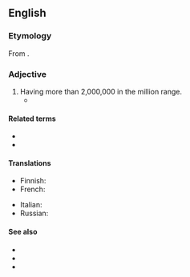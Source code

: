 {{also|multi-million}}
==English==

===Etymology===
From {{prefix|multi|million|lang=en}}.

===Adjective===
{{head|en|adjective}}

# Having more than 2,000,000 in the million range.
#* {{quote-journal
|lang=en
|date=April 6, 2017
|author=Samira Shackle
|title=On the frontline with Karachi’s ambulance drivers
|work=the Guardian
|url=https://www.theguardian.com/world/2017/apr/06/on-the-frontline-with-karachis-ambulance-drivers
|page=
|passage=Edhi lived in a humble, ascetic way, even as his charity became a '''multimillion'''-pound enterprise.}}

====Related terms====
* {{l|en|multimillionaire}}
* {{l|en|million}}

====Translations====
{{trans-top|having more than 2,000,000 in the million range.}}
* Finnish: {{t|fi|monimiljoonainen}}
* French: {{t+|fr|multimillion}}
{{trans-mid}}
* Italian: {{t|it|multimillione}}
* Russian: {{t+|ru|многомиллио́нный}}
{{trans-bottom}}

====See also====
* {{l|en|megamillion}}
* {{l|en|supermillion}}
* {{l|en|billion}}